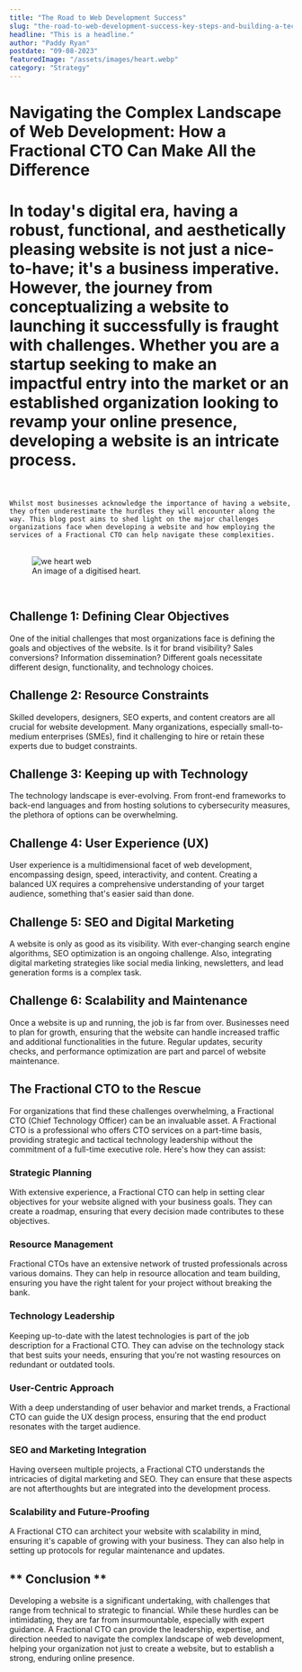 ```yaml
---
title: "The Road to Web Development Success"
slug: "the-road-to-web-development-success-key-steps-and-building-a-tech-team"
headline: "This is a headline."
author: "Paddy Ryan"
postdate: "09-08-2023"
featuredImage: "/assets/images/heart.webp"
category: "Strategy"
---
```


# Navigating the Complex Landscape of Web Development: How a Fractional CTO Can Make All the Difference

# In today's digital era, having a robust, functional, and aesthetically pleasing website is not just a nice-to-have; it's a business imperative. However, the journey from conceptualizing a website to launching it successfully is fraught with challenges. Whether you are a startup seeking to make an impactful entry into the market or an established organization looking to revamp your online presence, developing a website is an intricate process.
<br><br>
``` Whilst most businesses acknowledge the importance of having a website, they often underestimate the hurdles they will encounter along the way. This blog post aims to shed light on the major challenges organizations face when developing a website and how employing the services of a Fractional CTO can help navigate these complexities. ```
<br><br>
    <figure class="article_image">
        ![we heart web](/assets/images/heart.webp)
        <figcaption>An image of a digitised heart.</figcaption> 
    </figure>
<br>


## **Challenge 1: Defining Clear Objectives**
One of the initial challenges that most organizations face is defining the goals and objectives of the website. Is it for brand visibility? Sales conversions? Information dissemination? Different goals necessitate different design, functionality, and technology choices.

## Challenge 2: Resource Constraints
Skilled developers, designers, SEO experts, and content creators are all crucial for website development. Many organizations, especially small-to-medium enterprises (SMEs), find it challenging to hire or retain these experts due to budget constraints.

## Challenge 3: Keeping up with Technology
The technology landscape is ever-evolving. From front-end frameworks to back-end languages and from hosting solutions to cybersecurity measures, the plethora of options can be overwhelming.

## Challenge 4: User Experience (UX)
User experience is a multidimensional facet of web development, encompassing design, speed, interactivity, and content. Creating a balanced UX requires a comprehensive understanding of your target audience, something that's easier said than done.

## Challenge 5: SEO and Digital Marketing
A website is only as good as its visibility. With ever-changing search engine algorithms, SEO optimization is an ongoing challenge. Also, integrating digital marketing strategies like social media linking, newsletters, and lead generation forms is a complex task.

## Challenge 6: Scalability and Maintenance
Once a website is up and running, the job is far from over. Businesses need to plan for growth, ensuring that the website can handle increased traffic and additional functionalities in the future. Regular updates, security checks, and performance optimization are part and parcel of website maintenance.

## The Fractional CTO to the Rescue
For organizations that find these challenges overwhelming, a Fractional CTO (Chief Technology Officer) can be an invaluable asset. A Fractional CTO is a professional who offers CTO services on a part-time basis, providing strategic and tactical technology leadership without the commitment of a full-time executive role. Here's how they can assist:

### Strategic Planning
With extensive experience, a Fractional CTO can help in setting clear objectives for your website aligned with your business goals. They can create a roadmap, ensuring that every decision made contributes to these objectives.

### Resource Management
Fractional CTOs have an extensive network of trusted professionals across various domains. They can help in resource allocation and team building, ensuring you have the right talent for your project without breaking the bank.

### Technology Leadership
Keeping up-to-date with the latest technologies is part of the job description for a Fractional CTO. They can advise on the technology stack that best suits your needs, ensuring that you're not wasting resources on redundant or outdated tools.

### User-Centric Approach
With a deep understanding of user behavior and market trends, a Fractional CTO can guide the UX design process, ensuring that the end product resonates with the target audience.

### SEO and Marketing Integration
Having overseen multiple projects, a Fractional CTO understands the intricacies of digital marketing and SEO. They can ensure that these aspects are not afterthoughts but are integrated into the development process.

### Scalability and Future-Proofing
A Fractional CTO can architect your website with scalability in mind, ensuring it's capable of growing with your business. They can also help in setting up protocols for regular maintenance and updates.

## ** Conclusion **
Developing a website is a significant undertaking, with challenges that range from technical to strategic to financial. While these hurdles can be intimidating, they are far from insurmountable, especially with expert guidance. A Fractional CTO can provide the leadership, expertise, and direction needed to navigate the complex landscape of web development, helping your organization not just to create a website, but to establish a strong, enduring online presence.